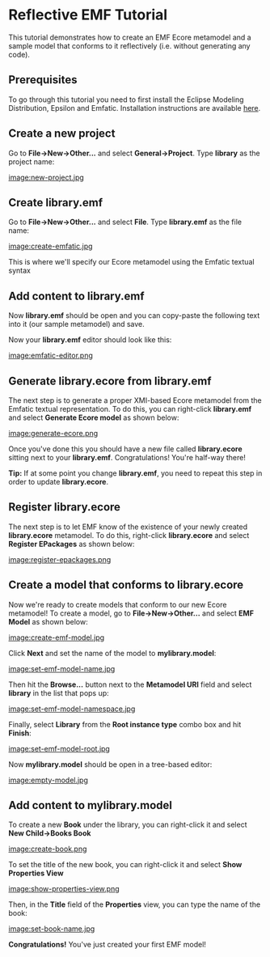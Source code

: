 =Reflective EMF Tutorial=
 
This tutorial demonstrates how to create an EMF Ecore metamodel and a sample model that conforms to it reflectively (i.e. without generating any code).

==Prerequisites==
 
To go through this tutorial you need to first install the Eclipse Modeling Distribution, Epsilon and Emfatic. Installation instructions are available [[../../../download|here]].

==Create a new project==
 
Go to '''File->New->Other...''' and select '''General->Project'''. Type '''library''' as the project name:

[[image:new-project.jpg]]

==Create library.emf==
 
Go to '''File->New->Other...''' and select '''File'''. Type '''library.emf''' as the file name:

[[image:create-emfatic.jpg]]

This is where we'll specify our Ecore metamodel using the Emfatic textual syntax

==Add content to library.emf==
 
Now '''library.emf''' should be open and you can copy-paste the following text into it (our sample metamodel) and save.

{{{emf
@namespace(uri="library", prefix="")
package library;

class Library {
   val Writer[*] writers;
   val Book[*] books;
}

class Writer {
   attr String name;
   ref Book[*] books;
}

class Book {
   attr String title;
   attr int pages = 100;
   attr BookCategory category;
}

enum BookCategory {
   Mystery;
   ScienceFiction;
   Biography;
}
}}}

Now your '''library.emf''' editor should look like this:

[[image:emfatic-editor.png]]

==Generate library.ecore from library.emf==
 
The next step is to generate a proper XMI-based Ecore metamodel from the Emfatic textual representation. To do this, you can right-click '''library.emf''' and select '''Generate Ecore model''' as shown below:

[[image:generate-ecore.png]]

Once you've done this you should have a new file called '''library.ecore''' sitting next to your '''library.emf'''. Congratulations! You're half-way there!

'''Tip:''' If at some point you change '''library.emf''', you need to repeat this step in order to update '''library.ecore'''.

==Register library.ecore==
 
The next step is to let EMF know of the existence of your newly created '''library.ecore''' metamodel. To do this, right-click '''library.ecore''' and select '''Register EPackages''' as shown below:

[[image:register-epackages.png]]

==Create a model that conforms to library.ecore==
 
Now we're ready to create models that conform to our new Ecore metamodel! To create a model, go to '''File->New->Other...''' and select '''EMF Model''' as shown below:

[[image:create-emf-model.jpg]]

Click '''Next''' and set the name of the model to '''mylibrary.model''':

[[image:set-emf-model-name.jpg]]

Then hit the '''Browse...''' button next to the '''Metamodel URI''' field and select '''library''' in the list that pops up:

[[image:set-emf-model-namespace.jpg]]

Finally, select '''Library''' from the '''Root instance type''' combo box and hit '''Finish''':

[[image:set-emf-model-root.jpg]]

Now '''mylibrary.model''' should be open in a tree-based editor:

[[image:empty-model.jpg]]

==Add content to mylibrary.model==
 
To create a new '''Book''' under the library, you can right-click it and select '''New Child->Books Book'''

[[image:create-book.png]]

To set the title of the new book, you can right-click it and select '''Show Properties View'''

[[image:show-properties-view.png]]

Then, in the '''Title''' field of the '''Properties''' view, you can type the name of the book:

[[image:set-book-name.jpg]]

'''Congratulations!''' You've just created your first EMF model!